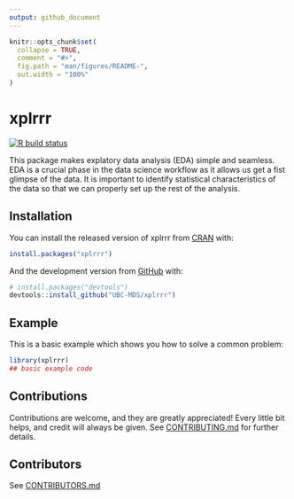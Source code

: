 ```yaml
---
output: github_document
---
```


<!-- README.md is generated from README.Rmd. Please edit that file -->

```r
knitr::opts_chunk$set(
  collapse = TRUE,
  comment = "#>",
  fig.path = "man/figures/README-",
  out.width = "100%"
)
```

# xplrrr

<!-- badges: start -->
[![R build status](https://github.com/UBC-MDS/xplrrr/workflows/R-CMD-check/badge.svg)](https://github.com/UBC-MDS/xplrrr/actions)
<!-- badges: end -->

This package makes explatory data analysis (EDA) simple and seamless. EDA is a crucial phase in the data science workflow as it allows us get a fist glimpse of the data. It is important to identify statistical characteristics of the data so that we can properly set up the rest of the analysis.

## Installation

You can install the released version of xplrrr from [CRAN](https://CRAN.R-project.org) with:

``` r
install.packages("xplrrr")
```

And the development version from [GitHub](https://github.com/) with:

``` r
# install.packages("devtools")
devtools::install_github("UBC-MDS/xplrrr")
```
## Example

This is a basic example which shows you how to solve a common problem:

```r
library(xplrrr)
## basic example code
```

## Contributions

Contributions are welcome, and they are greatly appreciated! Every little bit
helps, and credit will always be given. See [CONTRIBUTING.md](CONTRIBUTING.md) for further details.

## Contributors

See [CONTRIBUTORS.md](CONTRIBUTORS.md)
